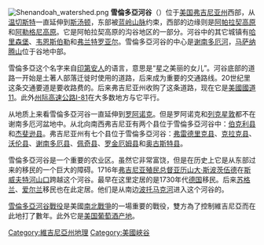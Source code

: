 {{refimprove|time=2019-09-12}}
{{noteTA
|1=zh-hans:谢南多厄;zh-hant:雪倫多亞
}}
[[File:Shenandoah_watershed.png|thumb]]
'''雪倫多亞河谷'''（{{lang|en|'''Shenandoah Valley'''}}）位于[[美国|美国]][[弗吉尼亚州|弗吉尼亚州]]西部，从[[温切斯特_(弗吉尼亚州)|温切斯特]]一直延伸到[[斯汤顿_(弗吉尼亚州)|斯汤顿]]，东部被[[蓝岭山脉|蓝岭山脉]]约束，西部的边缘则是[[阿巴拉契亚山脉|阿帕拉契高原]]和[[阿勒格尼高原|阿勒格尼高原]]。它是阿帕拉契高原的沟谷地区的一部分。河谷中的其它城镇有[[哈里森堡_(弗吉尼亚州)|哈里森堡]]、[[韦恩斯伯勒_(弗吉尼亚州)|韦恩斯伯勒]]和[[弗兰特罗亚尔_(弗吉尼亚州)|弗兰特罗亚尔]]。雪倫多亞河谷的中心是[[谢南多厄河|谢南多厄河]]，[[马萨纳腾山|马萨纳腾山]]位于谷地中部。

雪倫多亞这个名字来自[[印第安人|印第安人]]的语言，意思是“星之美丽的女儿”。河谷底部的道路一开始是土著人部落迁徙时使用的道路，后来成为重要的交通路线。20世纪里这条交通要道是要收路费的。后来弗吉尼亚州收购了这条道路，现在它是[[美國國道11|美國國道11]]。此外[[州际高速公路|州际高速公路]][[I-81|I-81]]在大多数地方与它平行。

从地质上来看雪倫多亞河谷一直延伸到[[罗阿诺克_(弗吉尼亚州)|罗阿诺克]]。但是罗阿诺克和[[列克星敦_(弗吉尼亚州)|列克星敦]]都不在谢南多厄河盆地中。从北向南西弗吉尼亚有两个县位于雪倫多亞河谷中：[[伯克利县|伯克利县]]和[[杰斐逊县_(西弗吉尼亚州)|杰斐逊县]]。弗吉尼亚州有七个县位于雪倫多亞河谷：[[弗雷德里克县_(弗吉尼亚州)|弗雷德里克县]]、[[克拉克县_(弗吉尼亚州)|克拉克县]]、[[沃伦县_(弗吉尼亚州)|沃伦县]]、[[谢南多厄县_(弗吉尼亚州)|谢南多厄县]]、[[佩奇县_(弗吉尼亚州)|佩奇县]]、[[罗金厄姆县_(弗吉尼亚州)|罗金厄姆县]]和[[奥古斯塔县_(弗吉尼亚州)|奥古斯特县]]。

雪倫多亞河谷是一个重要的农业区。虽然它非常富饶，但是在历史上它是从东部过来的移民的一个巨大的障碍。1716年[[弗吉尼亚州州长|弗吉尼亚殖民总督]][[亚历山大·斯波茨伍德|亚历山大·斯波茨伍德]]在[[斯威夫特河山口|斯威夫特河山口]]跨越这个河谷。最早在这里定居的是1730年代[[德国|德国]]移民。后来[[苏格兰|苏格兰]]、[[爱尔兰|爱尔兰]]移民也在此定居。他们是从南边[[波托马克河|波托马克河]]进入这个河谷的。

[[雪倫多亞河谷戰役|雪倫多亞河谷戰役]]是美國[[南北戰爭|南北戰爭]]的一場重要的戰役，雙方為了控制維吉尼亞而在此地打了數年。此外它是[[美国葡萄酒产地规范|美国葡萄酒产地]]。

{{DEFAULTSORT:Shenandoah Valley}}
[[Category:維吉尼亞州地理|Category:維吉尼亞州地理]]
[[Category:美國峽谷|Category:美國峽谷]]